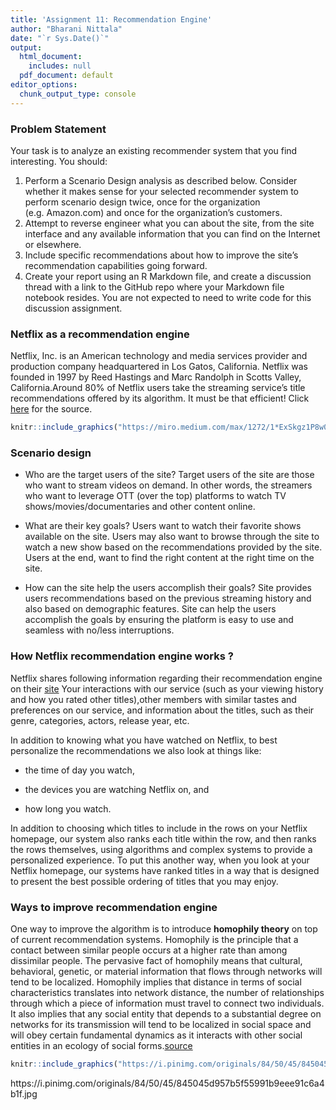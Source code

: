 ---
title: 'Assignment 11: Recommendation Engine'
author: "Bharani Nittala"
date: "`r Sys.Date()`"
output:
  html_document:
    includes: null
  pdf_document: default
editor_options:
  chunk_output_type: console
---

### Problem Statement

Your task is to analyze an existing recommender system that you find interesting.  You should:

1) Perform a Scenario Design analysis as described below.  Consider whether it makes sense for your selected recommender system to perform scenario design twice, once for the organization (e.g. Amazon.com) and once for the organization's customers.
\n
2) Attempt to reverse engineer what you can about the site, from the site interface and any available information that you can find on the Internet or elsewhere.
\n
3) Include specific recommendations about how to improve the site's recommendation capabilities going forward. 
\n
4) Create your report using an R Markdown file, and create a discussion thread with a link to the GitHub repo where your Markdown file notebook resides.  You are not expected to need to write code for this discussion assignment.

### Netflix as a recommendation engine
Netflix, Inc. is an American technology and media services provider and production company headquartered in Los Gatos, California. Netflix was founded in 1997 by Reed Hastings and Marc Randolph in Scotts Valley, California.Around 80% of Netflix users take the streaming service’s title recommendations offered by its algorithm. It must be that efficient! Click [here](https://www.comparitech.com/blog/vpn-privacy/netflix-statistics-facts-figures/#:~:text=40.,recommendations%20offered%20by%20its%20algorithm) for the source.

```{r , results="asis", echo=FALSE}

knitr::include_graphics("https://miro.medium.com/max/1272/1*ExSkgz1P8w0QPXG_rwG-Xw.png")
```

 
### Scenario design

* Who are the target users of the site?
Target users of the site are those who want to stream videos on demand. In other words, the streamers who want to leverage OTT (over the top) platforms to watch TV shows/movies/documentaries and other content online. 

* What are their key goals?
Users want to watch their favorite shows available on the site. Users may also want to browse through the site to watch a new show based on the recommendations provided by the site. Users at the end, want to find the right content at the right time on the site. 

* How can the site help the users accomplish their goals?
Site provides users recommendations based on the previous streaming history and also based on demographic features. Site can help the users accomplish the goals by ensuring the platform is easy to use and seamless with no/less interruptions.

### How Netflix recommendation engine works ?

Netflix shares following information regarding their recommendation engine on their [site](https://help.netflix.com/en/node/100639) 
Your interactions with our service (such as your viewing history and how you rated other titles),other members with similar tastes and preferences on our service, and information about the titles, such as their genre, categories, actors, release year, etc.

In addition to knowing what you have watched on Netflix, to best personalize the recommendations we also look at things like:

* the time of day you watch,

* the devices you are watching Netflix on, and

* how long you watch.

In addition to choosing which titles to include in the rows on your Netflix homepage, our system also ranks each title within the row, and then ranks the rows themselves, using algorithms and complex systems to provide a personalized experience. To put this another way, when you look at your Netflix homepage, our systems have ranked titles in a way that is designed to present the best possible ordering of titles that you may enjoy.

### Ways to improve recommendation engine

One way to improve the algorithm is to introduce **homophily theory** on top of current recommendation systems.
Homophily is the principle that a contact between similar people occurs at a higher rate than among dissimilar people. The pervasive fact of homophily means that cultural, behavioral, genetic, or material information that flows through networks will tend to be localized. Homophily implies that distance in terms of social characteristics translates into network distance, the number of relationships through which a piece of information must travel to connect two individuals. It
also implies that any social entity that depends to a substantial degree on networks for its transmission will tend to be localized in social space and will obey certain fundamental dynamics as it interacts with other social entities in an ecology of social forms.[source](http://aris.ss.uci.edu/~lin/52.pdf)


```{r , results="asis", echo=FALSE}

knitr::include_graphics("https://i.pinimg.com/originals/84/50/45/845045d957b5f55991b9eee91c6a4b1f.jpg")
```


https://i.pinimg.com/originals/84/50/45/845045d957b5f55991b9eee91c6a4b1f.jpg





